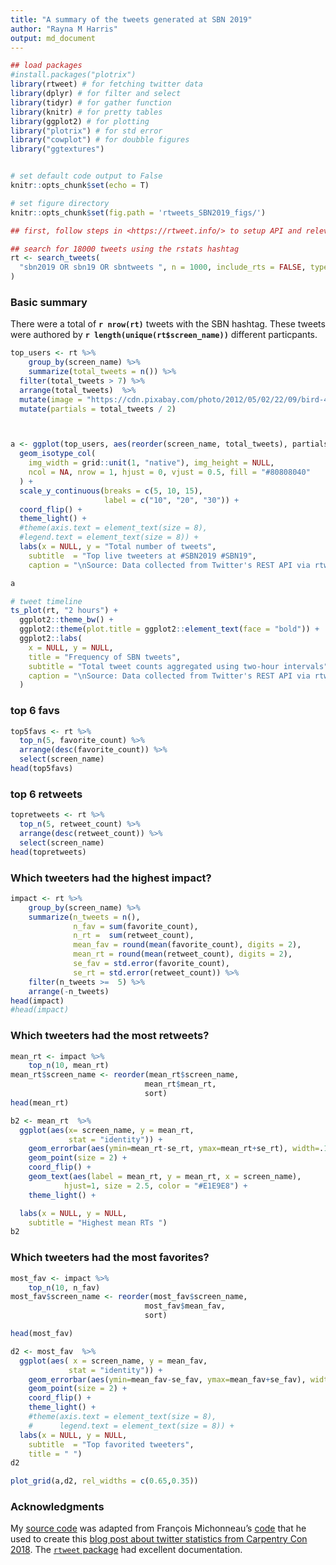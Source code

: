 ```yaml
---
title: "A summary of the tweets generated at SBN 2019"
author: "Rayna M Harris"
output: md_document
---
```


```r
## load packages
#install.packages("plotrix")
library(rtweet) # for fetching twitter data
library(dplyr) # for filter and select
library(tidyr) # for gather function
library(knitr) # for pretty tables
library(ggplot2) # for plotting
library("plotrix") # for std error
library("cowplot") # for doubble figures
library("ggtextures") 


# set default code output to False
knitr::opts_chunk$set(echo = T)

# set figure directory
knitr::opts_chunk$set(fig.path = 'rtweets_SBN2019_figs/')

```


```r
## first, follow steps in <https://rtweet.info/> to setup API and relevant tokens

## search for 18000 tweets using the rstats hashtag
rt <- search_tweets(
  "sbn2019 OR sbn19 OR sbntweets ", n = 1000, include_rts = FALSE, type = "mixed"
)
```


### Basic summary

There were a total of **`r nrow(rt)`** tweets with the SBN hashtag. These tweets were authored by **`r length(unique(rt$screen_name))`** different particpants. 

```r
top_users <- rt %>%
    group_by(screen_name) %>%
    summarize(total_tweets = n()) %>%
  filter(total_tweets > 7) %>%
  arrange(total_tweets)  %>% 
  mutate(image = "https://cdn.pixabay.com/photo/2012/05/02/22/09/bird-46482_960_720.png")  %>% 
  mutate(partials = total_tweets / 2)



a <- ggplot(top_users, aes(reorder(screen_name, total_tweets), partials, image = image)) +
  geom_isotype_col(
    img_width = grid::unit(1, "native"), img_height = NULL,
    ncol = NA, nrow = 1, hjust = 0, vjust = 0.5, fill = "#80808040"
  ) +
  scale_y_continuous(breaks = c(5, 10, 15),
                     label = c("10", "20", "30")) +
  coord_flip() +
  theme_light() +
  #theme(axis.text = element_text(size = 8),
  #legend.text = element_text(size = 8)) + 
  labs(x = NULL, y = "Total number of tweets",
    subtitle  = "Top live tweeters at #SBN2019 #SBN19",
    caption = "\nSource: Data collected from Twitter's REST API via rtweet")

a
```

```r
# tweet timeline
ts_plot(rt, "2 hours") +
  ggplot2::theme_bw() +
  ggplot2::theme(plot.title = ggplot2::element_text(face = "bold")) +
  ggplot2::labs(
    x = NULL, y = NULL,
    title = "Frequency of SBN tweets",
    subtitle = "Total tweet counts aggregated using two-hour intervals",
    caption = "\nSource: Data collected from Twitter's REST API via rtweet"
  )

```

###  top 6 favs

```r
top5favs <- rt %>%
  top_n(5, favorite_count) %>%
  arrange(desc(favorite_count)) %>%
  select(screen_name)
head(top5favs)
```

###  top 6 retweets

```r
topretweets <- rt %>%
  top_n(5, retweet_count) %>%
  arrange(desc(retweet_count)) %>%
  select(screen_name)
head(topretweets)
```

### Which tweeters had the highest impact?

```r
impact <- rt %>%
    group_by(screen_name) %>%
    summarize(n_tweets = n(),
              n_fav = sum(favorite_count),
              n_rt =  sum(retweet_count),
              mean_fav = round(mean(favorite_count), digits = 2),
              mean_rt = round(mean(retweet_count), digits = 2),
              se_fav = std.error(favorite_count),
              se_rt = std.error(retweet_count)) %>%
    filter(n_tweets >=  5) %>%
    arrange(-n_tweets)
head(impact)
#head(impact)
```

### Which tweeters had the most retweets?

```r

mean_rt <- impact %>%
    top_n(10, mean_rt)
mean_rt$screen_name <- reorder(mean_rt$screen_name,
                              mean_rt$mean_rt,
                              sort)
head(mean_rt)

b2 <- mean_rt  %>% 
  ggplot(aes(x= screen_name, y = mean_rt, 
             stat = "identity")) + 
    geom_errorbar(aes(ymin=mean_rt-se_rt, ymax=mean_rt+se_rt), width=.1) +
    geom_point(size = 2) +
    coord_flip() + 
    geom_text(aes(label = mean_rt, y = mean_rt, x = screen_name),  
            hjust=1, size = 2.5, color = "#E1E9E8") +
    theme_light() +

  labs(x = NULL, y = NULL,
    subtitle = "Highest mean RTs ") 
b2
```

### Which tweeters had the most favorites?

```r
most_fav <- impact %>%
    top_n(10, n_fav)
most_fav$screen_name <- reorder(most_fav$screen_name,
                              most_fav$mean_fav,
                              sort)

head(most_fav)

d2 <- most_fav  %>% 
  ggplot(aes( x = screen_name, y = mean_fav, 
             stat = "identity")) + 
    geom_errorbar(aes(ymin=mean_fav-se_fav, ymax=mean_fav+se_fav), width=.1) +
    geom_point(size = 2) +
    coord_flip() + 
    theme_light() +
    #theme(axis.text = element_text(size = 8),
    #      legend.text = element_text(size = 8)) +
  labs(x = NULL, y = NULL,
    subtitle  = "Top favorited tweeters", 
    title = " ") 
d2
```

```r

plot_grid(a,d2, rel_widths = c(0.65,0.35))
```




### Acknowledgments

My [source code](https://github.com/raynamharris/cefp2019/blob/master/dataviz/rtweets_SBN2019.Rmd) was adapted from François Michonneau's [code](https://github.com/fmichonneau/2018-carpentrycon-tweets/blob/master/index.Rmd) that he used to create this [blog post about twitter statistics from Carpentry Con 2018](https://carpentries.org/2018/06/carpentrycon-tweets). The [`rtweet` package](https://rtweet.info/) had excellent documentation.